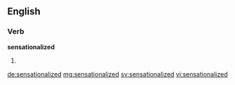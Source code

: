==English==

===Verb===
'''sensationalized'''

# {{past of|sensationalize}}

[[de:sensationalized]]
[[mg:sensationalized]]
[[sv:sensationalized]]
[[vi:sensationalized]]